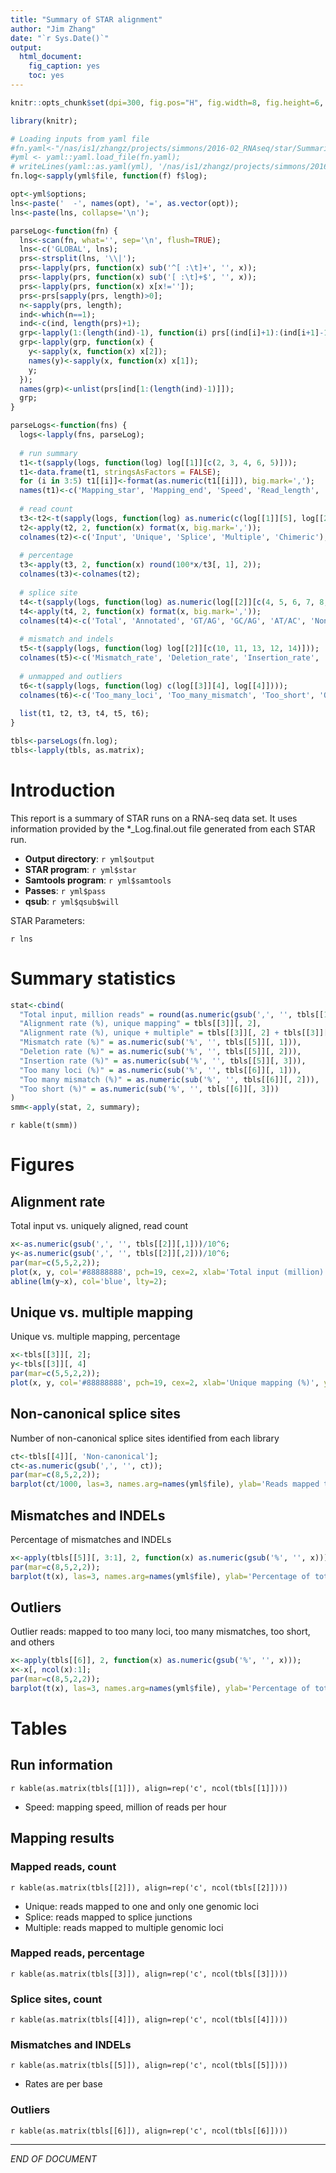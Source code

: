 ```yaml
---
title: "Summary of STAR alignment"
author: "Jim Zhang"
date: "`r Sys.Date()`"
output:
  html_document:
    fig_caption: yes
    toc: yes
---
```


```r
knitr::opts_chunk$set(dpi=300, fig.pos="H", fig.width=8, fig.height=6, dev=c('png', 'pdf'), echo=FALSE, warning=FALSE, message=FALSE);

library(knitr);

# Loading inputs from yaml file
#fn.yaml<-"/nas/is1/zhangz/projects/simmons/2016-02_RNAseq/star/SummarizeStar.yml"; 
#yml <- yaml::yaml.load_file(fn.yaml);  
# writeLines(yaml::as.yaml(yml), '/nas/is1/zhangz/projects/simmons/2016-02_RNAseq/star/SummarizeStar.yml')
fn.log<-sapply(yml$file, function(f) f$log);

opt<-yml$options;
lns<-paste('  -', names(opt), '=', as.vector(opt));
lns<-paste(lns, collapse='\n'); 
```

```r
parseLog<-function(fn) {
  lns<-scan(fn, what='', sep='\n', flush=TRUE); 
  lns<-c('GLOBAL', lns);
  prs<-strsplit(lns, '\\|');
  prs<-lapply(prs, function(x) sub('^[ :\t]+', '', x));
  prs<-lapply(prs, function(x) sub('[ :\t]+$', '', x));
  prs<-lapply(prs, function(x) x[x!='']);
  prs<-prs[sapply(prs, length)>0];
  n<-sapply(prs, length);
  ind<-which(n==1);
  ind<-c(ind, length(prs)+1);
  grp<-lapply(1:(length(ind)-1), function(i) prs[(ind[i]+1):(ind[i+1]-1)]); 
  grp<-lapply(grp, function(x) {
    y<-sapply(x, function(x) x[2]);
    names(y)<-sapply(x, function(x) x[1]);
    y;
  }); 
  names(grp)<-unlist(prs[ind[1:(length(ind)-1)]]);
  grp; 
}

parseLogs<-function(fns) {
  logs<-lapply(fns, parseLog); 
  
  # run summary
  t1<-t(sapply(logs, function(log) log[[1]][c(2, 3, 4, 6, 5)]));
  t1<-data.frame(t1, stringsAsFactors = FALSE);
  for (i in 3:5) t1[[i]]<-format(as.numeric(t1[[i]]), big.mark=','); 
  names(t1)<-c('Mapping_star', 'Mapping_end', 'Speed', 'Read_length', 'Number_reads');
  
  # read count
  t3<-t2<-t(sapply(logs, function(log) as.numeric(c(log[[1]][5], log[[2]][1], log[[2]][4], log[[3]][1], log[[5]][1])))); 
  t2<-apply(t2, 2, function(x) format(x, big.mark=','));
  colnames(t2)<-c('Input', 'Unique', 'Splice', 'Multiple', 'Chimeric'); 
  
  # percentage
  t3<-apply(t3, 2, function(x) round(100*x/t3[, 1], 2));
  colnames(t3)<-colnames(t2);
  
  # splice site
  t4<-t(sapply(logs, function(log) as.numeric(log[[2]][c(4, 5, 6, 7, 8, 9)]))); 
  t4<-apply(t4, 2, function(x) format(x, big.mark=','));
  colnames(t4)<-c('Total', 'Annotated', 'GT/AG', 'GC/AG', 'AT/AC', 'Non-canonical'); 
  
  # mismatch and indels
  t5<-t(sapply(logs, function(log) log[[2]][c(10, 11, 13, 12, 14)])); 
  colnames(t5)<-c('Mismatch_rate', 'Deletion_rate', 'Insertion_rate', 'Avg_deletion_length', 'Avg_insertion_length');
  
  # unmapped and outliers
  t6<-t(sapply(logs, function(log) c(log[[3]][4], log[[4]]))); 
  colnames(t6)<-c('Too_many_loci', 'Too_many_mismatch', 'Too_short', 'Other'); 
  
  list(t1, t2, t3, t4, t5, t6);
}

tbls<-parseLogs(fn.log);
tbls<-lapply(tbls, as.matrix); 
```

# Introduction

This report is a summary of STAR runs on a RNA-seq data set. It uses information provided by the *_Log.final.out file generated from each STAR run. 

  - **Output directory**: `r yml$output`
  - **STAR program**: `r yml$star`
  - **Samtools program**: `r yml$samtools`
  - **Passes**: `r yml$pass`
  - **qsub**: `r yml$qsub$will`

STAR Parameters:

`r lns`

# Summary statistics

```r
stat<-cbind(
  "Total input, million reads" = round(as.numeric(gsub(',', '', tbls[[1]][, 5]))/10^6, 2),
  "Alignment rate (%), unique mapping" = tbls[[3]][, 2], 
  "Alignment rate (%), unique + multiple" = tbls[[3]][, 2] + tbls[[3]][, 4], 
  "Mismatch rate (%)" = as.numeric(sub('%', '', tbls[[5]][, 1])),
  "Deletion rate (%)" = as.numeric(sub('%', '', tbls[[5]][, 2])),
  "Insertion rate (%)" = as.numeric(sub('%', '', tbls[[5]][, 3])),
  "Too many loci (%)" = as.numeric(sub('%', '', tbls[[6]][, 1])),
  "Too many mismatch (%)" = as.numeric(sub('%', '', tbls[[6]][, 2])),
  "Too short (%)" = as.numeric(sub('%', '', tbls[[6]][, 3]))
)
smm<-apply(stat, 2, summary); 
```

`r kable(t(smm))`


# Figures

## Alignment rate

Total input vs. uniquely aligned, read count

```r
x<-as.numeric(gsub(',', '', tbls[[2]][,1]))/10^6;
y<-as.numeric(gsub(',', '', tbls[[2]][,2]))/10^6;
par(mar=c(5,5,2,2));
plot(x, y, col='#88888888', pch=19, cex=2, xlab='Total input (million)', ylab='Uniquely mapped (million)', cex.lab=2); 
abline(lm(y~x), col='blue', lty=2);
```

## Unique vs. multiple mapping

Unique vs. multiple mapping, percentage

```r
x<-tbls[[3]][, 2];
y<-tbls[[3]][, 4]
par(mar=c(5,5,2,2));
plot(x, y, col='#88888888', pch=19, cex=2, xlab='Unique mapping (%)', ylab='Multiple mapping (%)', cex.lab=2); 
```

## Non-canonical splice sites

Number of non-canonical splice sites identified from each library

```r
ct<-tbls[[4]][, 'Non-canonical'];
ct<-as.numeric(gsub(',', '', ct));
par(mar=c(8,5,2,2));
barplot(ct/1000, las=3, names.arg=names(yml$file), ylab='Reads mapped to non-canonical splice sites (thousand)', cex.lab=1.25); 
```

## Mismatches and INDELs

Percentage of mismatches and INDELs

```r
x<-apply(tbls[[5]][, 3:1], 2, function(x) as.numeric(gsub('%', '', x)));
par(mar=c(8,5,2,2));
barplot(t(x), las=3, names.arg=names(yml$file), ylab='Percentage of total reads (%)', cex.lab=1.5, legend=sub('_rate', '', colnames(x))); 
```

## Outliers

Outlier reads: mapped to too many loci, too many mismatches, too short, and others

```r
x<-apply(tbls[[6]], 2, function(x) as.numeric(gsub('%', '', x)));
x<-x[, ncol(x):1];
par(mar=c(8,5,2,2));
barplot(t(x), las=3, names.arg=names(yml$file), ylab='Percentage of total reads (%)', cex.lab=1.5, legend=colnames(x)); 
```

# Tables

## Run information

`r kable(as.matrix(tbls[[1]]), align=rep('c', ncol(tbls[[1]])))`

* Speed: mapping speed, million of reads per hour

## Mapping results

### Mapped reads, count

`r kable(as.matrix(tbls[[2]]), align=rep('c', ncol(tbls[[2]])))`

* Unique: reads mapped to one and only one genomic loci
* Splice: reads mapped to splice junctions
* Multiple: reads mapped to multiple genomic loci

### Mapped reads, percentage

`r kable(as.matrix(tbls[[3]]), align=rep('c', ncol(tbls[[3]])))`

### Splice sites, count

`r kable(as.matrix(tbls[[4]]), align=rep('c', ncol(tbls[[4]])))`

### Mismatches and INDELs

`r kable(as.matrix(tbls[[5]]), align=rep('c', ncol(tbls[[5]])))`

* Rates are per base

### Outliers

`r kable(as.matrix(tbls[[6]]), align=rep('c', ncol(tbls[[6]])))`

***
_END OF DOCUMENT_
